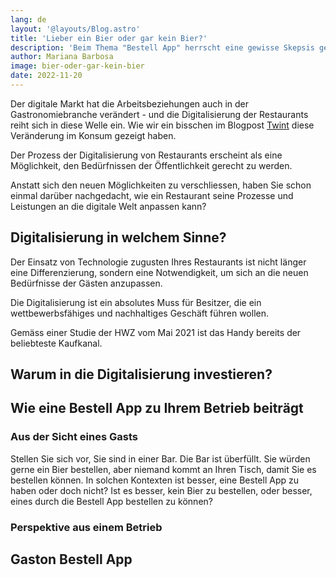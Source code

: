 ```yaml
---
lang: de
layout: '@layouts/Blog.astro'
title: 'Lieber ein Bier oder gar kein Bier?'
description: 'Beim Thema "Bestell App" herrscht eine gewisse Skepsis gegenüber der Digitalisierung im Alltag. Dies ist unweigerlich ein Thema, das sowohl von den Besitzern/Managers der Betrieben als auch von einigen Gästen häufig angesprochen wird. Mit diesem Blogpost wollen wir dieses Thema vertiefen.'
author: Mariana Barbosa
image: bier-oder-gar-kein-bier
date: 2022-11-20
---
```


Der digitale Markt hat die Arbeitsbeziehungen auch in der Gastronomiebranche verändert - und die Digitalisierung der Restaurants reiht sich in diese Welle ein. Wie wir ein bisschen im Blogpost [Twint](/de/twint-zahlungsmethode) diese Veränderung im Konsum gezeigt haben. 

Der Prozess der Digitalisierung von Restaurants erscheint als eine Möglichkeit, den Bedürfnissen der Öffentlichkeit gerecht zu werden.

Anstatt sich den neuen Möglichkeiten zu verschliessen, haben Sie schon einmal darüber nachgedacht, wie ein Restaurant seine Prozesse und Leistungen an die digitale Welt anpassen kann?

## Digitalisierung in welchem Sinne?

Der Einsatz von Technologie zugusten Ihres Restaurants ist nicht länger eine Differenzierung, sondern eine Notwendigkeit, um sich an die neuen Bedürfnisse der Gästen anzupassen. 

Die Digitalisierung ist ein absolutes Muss für Besitzer, die ein wettbewerbsfähiges und nachhaltiges Geschäft führen wollen.

Gemäss einer Studie der HWZ vom Mai 2021 ist das Handy bereits der beliebteste Kaufkanal.




## Warum in die Digitalisierung investieren?

## Wie eine Bestell App zu Ihrem Betrieb beiträgt

### Aus der Sicht eines Gasts

Stellen Sie sich vor, Sie sind in einer Bar. Die Bar ist überfüllt. Sie würden gerne ein Bier bestellen, aber niemand kommt an Ihren Tisch, damit Sie es bestellen können. In solchen Kontexten ist besser, eine Bestell App zu haben oder doch nicht? Ist es besser, kein Bier zu bestellen, oder besser, eines durch die Bestell App bestellen zu können?

### Perspektive aus einem Betrieb

## Gaston Bestell App
